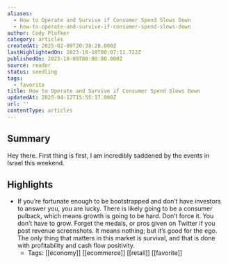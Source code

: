 ```yaml
---
aliases:
  - How to Operate and Survive if Consumer Spend Slows Down
  - how-to-operate-and-survive-if-consumer-spend-slows-down
author: Cody Plofker
category: articles
createdAt: 2025-02-09T20:38:28.000Z
lastHighlightedOn: 2023-10-10T00:07:11.722Z
publishedOn: 2023-10-09T00:00:00.000Z
source: reader
status: seedling
tags:
  - favorite
title: How to Operate and Survive if Consumer Spend Slows Down
updatedAt: 2025-04-12T15:55:17.000Z
url: ''
contentType: articles
---
```

## Summary

Hey there. First thing is first, I am incredibly saddened by the events in Israel this weekend.

## Highlights

- If you’re fortunate enough to be bootstrapped and don’t have investors to answer you, you are lucky. There is likely going to be a consumer pulback, which means growth is going to be hard. Don’t force it. You don’t have to grow. Forget the medals, or pros given on Twitter if you post revenue screenshots. It means nothing; but it’s good for the ego. The only thing that matters in this market is survival, and that is done with profitability and cash flow positivity.
    - Tags: [[economy]] [[ecommerce]] [[retail]] [[favorite]]
